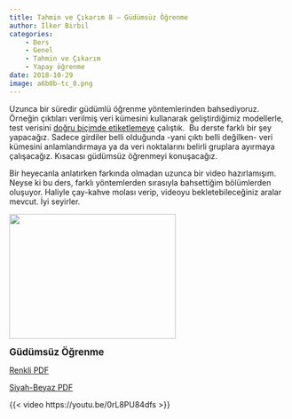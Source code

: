 ```yaml
---
title: Tahmin ve Çıkarım 8 – Güdümsüz Öğrenme
author: İlker Birbil
categories:
    - Ders
    - Genel
    - Tahmin ve Çıkarım
    - Yapay öğrenme
date: 2018-10-29
image: a6b0b-tc_8.png
---
```


Uzunca bir süredir güdümlü öğrenme yöntemlerinden bahsediyoruz. Örneğin çıktıları verilmiş veri kümesini kullanarak geliştirdiğimiz modellerle, test verisini <a href="http://www.veridefteri.com/2018/08/03/tahmin-ve-cikarim-5-siniflandirma/">doğru biçimde etiketlemeye</a> çalıştık.  Bu derste farklı bir şey yapacağız. Sadece girdiler belli olduğunda -yani çıktı belli değilken- veri kümesini anlamlandırmaya ya da veri noktalarını belirli gruplara ayırmaya çalışacağız. Kısacası güdümsüz öğrenmeyi konuşacağız.

Bir heyecanla anlatırken farkında olmadan uzunca bir video hazırlamışım. Neyse ki bu ders, farklı yöntemlerden sırasıyla bahsettiğim bölümlerden oluşuyor. Haliyle çay-kahve molası verip, videoyu bekletebileceğiniz aralar mevcut. İyi seyirler.

![](a6b0b-tc_8.png){width="300" height="225"}


<strong style="font-size: 1.0625rem"><span style="font-size: 1.0625rem">Güdümsüz Öğrenme</span></strong>

<a href="https://www.dropbox.com/s/b03mvk3xj4k8jgm/TahminCikarim_08_Gudumsuz_Ogrenme.pdf?dl=0" target="_blank" rel="noopener">Renkli PDF</a>

<a href="https://www.dropbox.com/s/uswnjh7aijltv1f/TahminCikarim_08_Gudumsuz_Ogrenme_sb.pdf?dl=0" target="_blank" rel="noopener">Siyah-Beyaz PDF</a>

{{< video https://youtu.be/0rL8PU84dfs >}}
